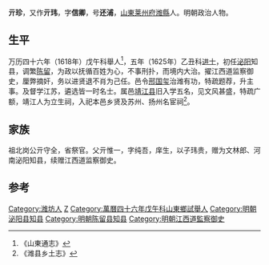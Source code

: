 '''亓珍'''，又作'''亓玮'''，字'''信卿'''，号'''还浦'''，[[山東|山東]][[莱州府|莱州府]][[潍縣|潍縣]]人。明朝政治人物。

==生平==
万历四十六年（1618年）戊午科舉人<ref>《山東通志》</ref>，五年（1625年）乙丑科[[进士|进士]]，初任[[泌阳|泌阳]]知县，调繁[[陈留|陈留]]，为政以抚循百姓为心，不事刑扑，而境内大治。擢江西道监察御史，厘弊摘奸，务以进贤退不肖为己任。邑令[[邢国玺|邢国玺]]治潍有功，特疏题荐，升主事。及督学江苏，遴选皆一时名士。属邑[[靖江县|靖江县]]旧入学五名，见文风甚盛，特疏广额，靖江人为立生祠，入祀本邑乡贤及苏州、扬州名宦祠<ref>《潍县乡土志》</ref>。

== 家族 ==
祖北岗公亓守全，省祭官。父亓惟一，字纯吾，庠生，以子玮贵，赠为文林郎、河南泌阳知县，续赠江西道监察御史。

==参考==
{{reflist}}

{{明朝人物小作品}}
{{天啓五年乙丑科殿試金榜}}

{{Authority control}}

{{DEFAULTSORT:Qi亓}}
[[Category:潍坊人|Category:潍坊人]]
[[Category:亓姓|Z]]
[[Category:萬曆四十六年戊午科山東鄉試舉人|Category:萬曆四十六年戊午科山東鄉試舉人]]
[[Category:明朝泌阳县知县|Category:明朝泌阳县知县]]
[[Category:明朝陈留县知县|Category:明朝陈留县知县]]
[[Category:明朝江西道監察御史|Category:明朝江西道監察御史]]